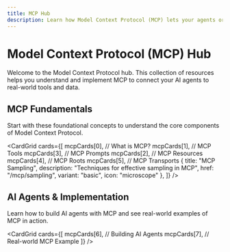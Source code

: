 ```yaml
---
title: MCP Hub
description: Learn how Model Context Protocol (MCP) lets your agents or clients connect to real-world tools and data through a universal protocol.
---
```



<Callout type="info" title="This content is Open Source, contribute here!" className="overflow-hidden">
  <div className="mx-auto max-w-full">
    <Card
      variant="github-repo"
      repoPath="speakeasy-api/developer-docs"
      title="Developer Documentation"
      description="The official repository for Speakeasy's developer documentation"
      href="https://github.com/speakeasy-api/developer-docs/tree/main"
      button={{
        label: "View on GitHub",
        href: "https://github.com/speakeasy-api/developer-docs/tree/main",
        variant: "secondary",
        newTab: true
      }}
      className="max-w-full"
    />
  </div>
</Callout>

# Model Context Protocol (MCP) Hub

Welcome to the Model Context Protocol hub. This collection of resources helps you understand and implement MCP to connect your AI agents to real-world tools and data.

## MCP Fundamentals

Start with these foundational concepts to understand the core components of Model Context Protocol.

<CardGrid
  cards={[
    mcpCards[0], // What is MCP?
    mcpCards[1], // MCP Tools
    mcpCards[3], // MCP Prompts
    mcpCards[2], // MCP Resources
    mcpCards[4], // MCP Roots
    mcpCards[5], // MCP Transports
    {
      title: "MCP Sampling",
      description: "Techniques for effective sampling in MCP",
      href: "/mcp/sampling",
      variant: "basic",
      icon: "microscope"
    },
  ]}
/>

## AI Agents & Implementation

Learn how to build AI agents with MCP and see real-world examples of MCP in action.

<CardGrid
  cards={[
    mcpCards[6], // Building AI Agents
    mcpCards[7], // Real-world MCP Example
  ]}
/>
